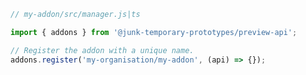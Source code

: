 ```js
// my-addon/src/manager.js|ts

import { addons } from '@junk-temporary-prototypes/preview-api';

// Register the addon with a unique name.
addons.register('my-organisation/my-addon', (api) => {});
```
